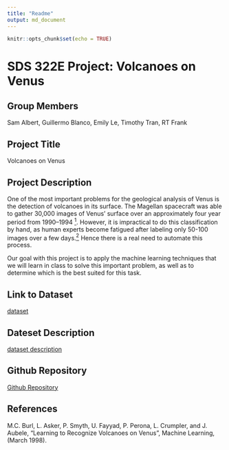 ---
title: "Readme"
output: md_document
---

```{r setup, include=FALSE}
knitr::opts_chunk$set(echo = TRUE)
```

# SDS 322E Project: Volcanoes on Venus

## Group Members

Sam Albert,	Guillermo Blanco,	Emily Le,	Timothy Tran,	RT Frank

## Project Title

Volcanoes on Venus


## Project Description


One of the most important problems for the geological analysis of Venus is the detection of volcanoes in its surface. The Magellan spacecraft was able to gather 30,000 images of Venus' surface over an approximately four year period from 1990--1994 [$^1$](https://archive.ics.uci.edu/ml/datasets/Volcanoes+on+Venus+-+JARtool+experiment). However, it is impractical to do this classification by hand, as human experts become fatigued after labeling only 50-100 images over a few days.[$^2$](https://link.springer.com/content/pdf/10.1023/A:1007400206189.pdf) Hence there is a real need to automate this process. 

Our goal with this project is to apply the machine learning techniques that we will learn in class to solve this important problem, as well as to determine which is the best suited for this task.


## Link to Dataset

[dataset](https://archive.ics.uci.edu/ml/datasets/Volcanoes+on+Venus+-+JARtool+experiment)


## Dateset Description

[dataset description](https://archive.ics.uci.edu/ml/machine-learning-databases/volcanoes-mld/volcanoes.data.html)

## Github Repository

[Github Repository](https://github.com/SDSTimothyT/SDS-322E-Project-Volcanoes-on-Venus)

## References

M.C. Burl, L. Asker, P. Smyth, U. Fayyad, P. Perona, L. Crumpler, and J. Aubele, "Learning to Recognize Volcanoes on Venus", Machine Learning, (March 1998).